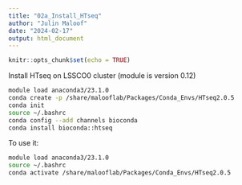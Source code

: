 ```yaml
---
title: "02a_Install_HTseq"
author: "Julin Maloof"
date: "2024-02-17"
output: html_document
---
```


```r
knitr::opts_chunk$set(echo = TRUE)
```

Install HTseq on LSSCO0 cluster (module is version 0.12)
```bash
module load anaconda3/23.1.0
conda create -p /share/malooflab/Packages/Conda_Envs/HTseq2.0.5
conda init
source ~/.bashrc
conda config --add channels bioconda
conda install bioconda::htseq
```

To use it:
```bash
module load anaconda3/23.1.0
source ~/.bashrc
conda activate /share/malooflab/Packages/Conda_Envs/HTseq2.0.5
```

